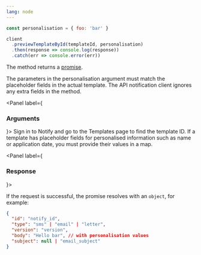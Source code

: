 ```yaml
---
lang: node
---
```


```javascript
const personalisation = { foo: 'bar' }

client
  .previewTemplateById(templateId, personalisation)
  .then(response => console.log(response))
  .catch(err => console.error(err))
```

The method returns a <a target="_blank" href="https://developer.mozilla.org/en-US/docs/Web/JavaScript/Guide/Using_promises">promise</a>.

The parameters in the personalisation argument must match the placeholder fields in the actual template.
The API notification client ignores any extra fields in the method.

<Panel label={<H3 appearAs={H5}>Arguments</H3>}>
  <Parameters>
    <Parameter required name="templateId">
      Sign in to Notify and go to the Templates page to find the template ID.
    </Parameter>
    <Parameter optional name="personalisation">
      If a template has placeholder fields for personalised information such as
      name or application date, you must provide their values in a map.
    </Parameter>
  </Parameters>
</Panel>

<Panel label={<H3 appearAs={H5}>Response</H3>}>

If the request is successful, the promise resolves with an `object`, for example:

```json
{
  "id": "notify_id",
  "type": "sms" | "email" | "letter",
  "version": "version",
  "body": "Hello bar", // with personalisation values
  "subject": null | "email_subject"
}
```

</Panel>
